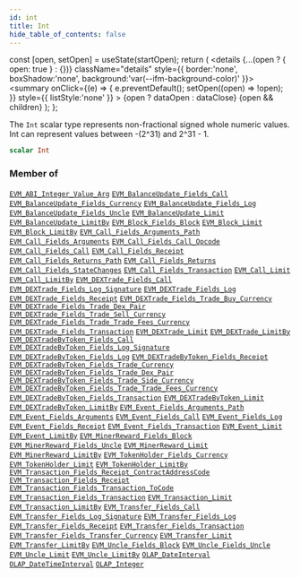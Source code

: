 ```yaml
---
id: int
title: Int
hide_table_of_contents: false
---
```







  const [open, setOpen] = useState(startOpen);
  return (
    <details {...(open ? { open: true } : {})} className="details" style={{ border:'none', boxShadow:'none', background:'var(--ifm-background-color)' }}>
      <summary
        onClick={(e) => {
          e.preventDefault();
          setOpen((open) => !open);
        }}
        style={{ listStyle:'none' }}
      >
      {open ? dataOpen : dataClose}
      </summary>
      {open && children}
    </details>
  );
};








The `Int` scalar type represents non-fractional signed whole numeric values. Int can represent values between -(2^31) and 2^31 - 1.


```graphql
scalar Int
```






### Member of

[`EVM_ABI_Integer_Value_Arg`](/docs/graphql-reference/objects/evm-abi-integer-value-arg)  <Badge class="badge badge--secondary" text="object"/><Bullet />[`EVM_BalanceUpdate_Fields_Call`](/docs/graphql-reference/objects/evm-balance-update-fields-call)  <Badge class="badge badge--secondary" text="object"/><Bullet />[`EVM_BalanceUpdate_Fields_Currency`](/docs/graphql-reference/objects/evm-balance-update-fields-currency)  <Badge class="badge badge--secondary" text="object"/><Bullet />[`EVM_BalanceUpdate_Fields_Log`](/docs/graphql-reference/objects/evm-balance-update-fields-log)  <Badge class="badge badge--secondary" text="object"/><Bullet />[`EVM_BalanceUpdate_Fields_Uncle`](/docs/graphql-reference/objects/evm-balance-update-fields-uncle)  <Badge class="badge badge--secondary" text="object"/><Bullet />[`EVM_BalanceUpdate_Limit`](/docs/graphql-reference/inputs/evm-balance-update-limit)  <Badge class="badge badge--secondary" text="input"/><Bullet />[`EVM_BalanceUpdate_LimitBy`](/docs/graphql-reference/inputs/evm-balance-update-limit-by)  <Badge class="badge badge--secondary" text="input"/><Bullet />[`EVM_Block_Fields_Block`](/docs/graphql-reference/objects/evm-block-fields-block)  <Badge class="badge badge--secondary" text="object"/><Bullet />[`EVM_Block_Limit`](/docs/graphql-reference/inputs/evm-block-limit)  <Badge class="badge badge--secondary" text="input"/><Bullet />[`EVM_Block_LimitBy`](/docs/graphql-reference/inputs/evm-block-limit-by)  <Badge class="badge badge--secondary" text="input"/><Bullet />[`EVM_Call_Fields_Arguments_Path`](/docs/graphql-reference/objects/evm-call-fields-arguments-path)  <Badge class="badge badge--secondary" text="object"/><Bullet />[`EVM_Call_Fields_Arguments`](/docs/graphql-reference/objects/evm-call-fields-arguments)  <Badge class="badge badge--secondary" text="object"/><Bullet />[`EVM_Call_Fields_Call_Opcode`](/docs/graphql-reference/objects/evm-call-fields-call-opcode)  <Badge class="badge badge--secondary" text="object"/><Bullet />[`EVM_Call_Fields_Call`](/docs/graphql-reference/objects/evm-call-fields-call)  <Badge class="badge badge--secondary" text="object"/><Bullet />[`EVM_Call_Fields_Receipt`](/docs/graphql-reference/objects/evm-call-fields-receipt)  <Badge class="badge badge--secondary" text="object"/><Bullet />[`EVM_Call_Fields_Returns_Path`](/docs/graphql-reference/objects/evm-call-fields-returns-path)  <Badge class="badge badge--secondary" text="object"/><Bullet />[`EVM_Call_Fields_Returns`](/docs/graphql-reference/objects/evm-call-fields-returns)  <Badge class="badge badge--secondary" text="object"/><Bullet />[`EVM_Call_Fields_StateChanges`](/docs/graphql-reference/objects/evm-call-fields-state-changes)  <Badge class="badge badge--secondary" text="object"/><Bullet />[`EVM_Call_Fields_Transaction`](/docs/graphql-reference/objects/evm-call-fields-transaction)  <Badge class="badge badge--secondary" text="object"/><Bullet />[`EVM_Call_Limit`](/docs/graphql-reference/inputs/evm-call-limit)  <Badge class="badge badge--secondary" text="input"/><Bullet />[`EVM_Call_LimitBy`](/docs/graphql-reference/inputs/evm-call-limit-by)  <Badge class="badge badge--secondary" text="input"/><Bullet />[`EVM_DEXTrade_Fields_Call`](/docs/graphql-reference/objects/evm-dextrade-fields-call)  <Badge class="badge badge--secondary" text="object"/><Bullet />[`EVM_DEXTrade_Fields_Log_Signature`](/docs/graphql-reference/objects/evm-dextrade-fields-log-signature)  <Badge class="badge badge--secondary" text="object"/><Bullet />[`EVM_DEXTrade_Fields_Log`](/docs/graphql-reference/objects/evm-dextrade-fields-log)  <Badge class="badge badge--secondary" text="object"/><Bullet />[`EVM_DEXTrade_Fields_Receipt`](/docs/graphql-reference/objects/evm-dextrade-fields-receipt)  <Badge class="badge badge--secondary" text="object"/><Bullet />[`EVM_DEXTrade_Fields_Trade_Buy_Currency`](/docs/graphql-reference/objects/evm-dextrade-fields-trade-buy-currency)  <Badge class="badge badge--secondary" text="object"/><Bullet />[`EVM_DEXTrade_Fields_Trade_Dex_Pair`](/docs/graphql-reference/objects/evm-dextrade-fields-trade-dex-pair)  <Badge class="badge badge--secondary" text="object"/><Bullet />[`EVM_DEXTrade_Fields_Trade_Sell_Currency`](/docs/graphql-reference/objects/evm-dextrade-fields-trade-sell-currency)  <Badge class="badge badge--secondary" text="object"/><Bullet />[`EVM_DEXTrade_Fields_Trade_Trade_Fees_Currency`](/docs/graphql-reference/objects/evm-dextrade-fields-trade-trade-fees-currency)  <Badge class="badge badge--secondary" text="object"/><Bullet />[`EVM_DEXTrade_Fields_Transaction`](/docs/graphql-reference/objects/evm-dextrade-fields-transaction)  <Badge class="badge badge--secondary" text="object"/><Bullet />[`EVM_DEXTrade_Limit`](/docs/graphql-reference/inputs/evm-dextrade-limit)  <Badge class="badge badge--secondary" text="input"/><Bullet />[`EVM_DEXTrade_LimitBy`](/docs/graphql-reference/inputs/evm-dextrade-limit-by)  <Badge class="badge badge--secondary" text="input"/><Bullet />[`EVM_DEXTradeByToken_Fields_Call`](/docs/graphql-reference/objects/evm-dextrade-by-token-fields-call)  <Badge class="badge badge--secondary" text="object"/><Bullet />[`EVM_DEXTradeByToken_Fields_Log_Signature`](/docs/graphql-reference/objects/evm-dextrade-by-token-fields-log-signature)  <Badge class="badge badge--secondary" text="object"/><Bullet />[`EVM_DEXTradeByToken_Fields_Log`](/docs/graphql-reference/objects/evm-dextrade-by-token-fields-log)  <Badge class="badge badge--secondary" text="object"/><Bullet />[`EVM_DEXTradeByToken_Fields_Receipt`](/docs/graphql-reference/objects/evm-dextrade-by-token-fields-receipt)  <Badge class="badge badge--secondary" text="object"/><Bullet />[`EVM_DEXTradeByToken_Fields_Trade_Currency`](/docs/graphql-reference/objects/evm-dextrade-by-token-fields-trade-currency)  <Badge class="badge badge--secondary" text="object"/><Bullet />[`EVM_DEXTradeByToken_Fields_Trade_Dex_Pair`](/docs/graphql-reference/objects/evm-dextrade-by-token-fields-trade-dex-pair)  <Badge class="badge badge--secondary" text="object"/><Bullet />[`EVM_DEXTradeByToken_Fields_Trade_Side_Currency`](/docs/graphql-reference/objects/evm-dextrade-by-token-fields-trade-side-currency)  <Badge class="badge badge--secondary" text="object"/><Bullet />[`EVM_DEXTradeByToken_Fields_Trade_Trade_Fees_Currency`](/docs/graphql-reference/objects/evm-dextrade-by-token-fields-trade-trade-fees-currency)  <Badge class="badge badge--secondary" text="object"/><Bullet />[`EVM_DEXTradeByToken_Fields_Transaction`](/docs/graphql-reference/objects/evm-dextrade-by-token-fields-transaction)  <Badge class="badge badge--secondary" text="object"/><Bullet />[`EVM_DEXTradeByToken_Limit`](/docs/graphql-reference/inputs/evm-dextrade-by-token-limit)  <Badge class="badge badge--secondary" text="input"/><Bullet />[`EVM_DEXTradeByToken_LimitBy`](/docs/graphql-reference/inputs/evm-dextrade-by-token-limit-by)  <Badge class="badge badge--secondary" text="input"/><Bullet />[`EVM_Event_Fields_Arguments_Path`](/docs/graphql-reference/objects/evm-event-fields-arguments-path)  <Badge class="badge badge--secondary" text="object"/><Bullet />[`EVM_Event_Fields_Arguments`](/docs/graphql-reference/objects/evm-event-fields-arguments)  <Badge class="badge badge--secondary" text="object"/><Bullet />[`EVM_Event_Fields_Call`](/docs/graphql-reference/objects/evm-event-fields-call)  <Badge class="badge badge--secondary" text="object"/><Bullet />[`EVM_Event_Fields_Log`](/docs/graphql-reference/objects/evm-event-fields-log)  <Badge class="badge badge--secondary" text="object"/><Bullet />[`EVM_Event_Fields_Receipt`](/docs/graphql-reference/objects/evm-event-fields-receipt)  <Badge class="badge badge--secondary" text="object"/><Bullet />[`EVM_Event_Fields_Transaction`](/docs/graphql-reference/objects/evm-event-fields-transaction)  <Badge class="badge badge--secondary" text="object"/><Bullet />[`EVM_Event_Limit`](/docs/graphql-reference/inputs/evm-event-limit)  <Badge class="badge badge--secondary" text="input"/><Bullet />[`EVM_Event_LimitBy`](/docs/graphql-reference/inputs/evm-event-limit-by)  <Badge class="badge badge--secondary" text="input"/><Bullet />[`EVM_MinerReward_Fields_Block`](/docs/graphql-reference/objects/evm-miner-reward-fields-block)  <Badge class="badge badge--secondary" text="object"/><Bullet />[`EVM_MinerReward_Fields_Uncle`](/docs/graphql-reference/objects/evm-miner-reward-fields-uncle)  <Badge class="badge badge--secondary" text="object"/><Bullet />[`EVM_MinerReward_Limit`](/docs/graphql-reference/inputs/evm-miner-reward-limit)  <Badge class="badge badge--secondary" text="input"/><Bullet />[`EVM_MinerReward_LimitBy`](/docs/graphql-reference/inputs/evm-miner-reward-limit-by)  <Badge class="badge badge--secondary" text="input"/><Bullet />[`EVM_TokenHolder_Fields_Currency`](/docs/graphql-reference/objects/evm-token-holder-fields-currency)  <Badge class="badge badge--secondary" text="object"/><Bullet />[`EVM_TokenHolder_Limit`](/docs/graphql-reference/inputs/evm-token-holder-limit)  <Badge class="badge badge--secondary" text="input"/><Bullet />[`EVM_TokenHolder_LimitBy`](/docs/graphql-reference/inputs/evm-token-holder-limit-by)  <Badge class="badge badge--secondary" text="input"/><Bullet />[`EVM_Transaction_Fields_Receipt_ContractAddressCode`](/docs/graphql-reference/objects/evm-transaction-fields-receipt-contract-address-code)  <Badge class="badge badge--secondary" text="object"/><Bullet />[`EVM_Transaction_Fields_Receipt`](/docs/graphql-reference/objects/evm-transaction-fields-receipt)  <Badge class="badge badge--secondary" text="object"/><Bullet />[`EVM_Transaction_Fields_Transaction_ToCode`](/docs/graphql-reference/objects/evm-transaction-fields-transaction-to-code)  <Badge class="badge badge--secondary" text="object"/><Bullet />[`EVM_Transaction_Fields_Transaction`](/docs/graphql-reference/objects/evm-transaction-fields-transaction)  <Badge class="badge badge--secondary" text="object"/><Bullet />[`EVM_Transaction_Limit`](/docs/graphql-reference/inputs/evm-transaction-limit)  <Badge class="badge badge--secondary" text="input"/><Bullet />[`EVM_Transaction_LimitBy`](/docs/graphql-reference/inputs/evm-transaction-limit-by)  <Badge class="badge badge--secondary" text="input"/><Bullet />[`EVM_Transfer_Fields_Call`](/docs/graphql-reference/objects/evm-transfer-fields-call)  <Badge class="badge badge--secondary" text="object"/><Bullet />[`EVM_Transfer_Fields_Log_Signature`](/docs/graphql-reference/objects/evm-transfer-fields-log-signature)  <Badge class="badge badge--secondary" text="object"/><Bullet />[`EVM_Transfer_Fields_Log`](/docs/graphql-reference/objects/evm-transfer-fields-log)  <Badge class="badge badge--secondary" text="object"/><Bullet />[`EVM_Transfer_Fields_Receipt`](/docs/graphql-reference/objects/evm-transfer-fields-receipt)  <Badge class="badge badge--secondary" text="object"/><Bullet />[`EVM_Transfer_Fields_Transaction`](/docs/graphql-reference/objects/evm-transfer-fields-transaction)  <Badge class="badge badge--secondary" text="object"/><Bullet />[`EVM_Transfer_Fields_Transfer_Currency`](/docs/graphql-reference/objects/evm-transfer-fields-transfer-currency)  <Badge class="badge badge--secondary" text="object"/><Bullet />[`EVM_Transfer_Limit`](/docs/graphql-reference/inputs/evm-transfer-limit)  <Badge class="badge badge--secondary" text="input"/><Bullet />[`EVM_Transfer_LimitBy`](/docs/graphql-reference/inputs/evm-transfer-limit-by)  <Badge class="badge badge--secondary" text="input"/><Bullet />[`EVM_Uncle_Fields_Block`](/docs/graphql-reference/objects/evm-uncle-fields-block)  <Badge class="badge badge--secondary" text="object"/><Bullet />[`EVM_Uncle_Fields_Uncle`](/docs/graphql-reference/objects/evm-uncle-fields-uncle)  <Badge class="badge badge--secondary" text="object"/><Bullet />[`EVM_Uncle_Limit`](/docs/graphql-reference/inputs/evm-uncle-limit)  <Badge class="badge badge--secondary" text="input"/><Bullet />[`EVM_Uncle_LimitBy`](/docs/graphql-reference/inputs/evm-uncle-limit-by)  <Badge class="badge badge--secondary" text="input"/><Bullet />[`OLAP_DateInterval`](/docs/graphql-reference/inputs/olap-date-interval)  <Badge class="badge badge--secondary" text="input"/><Bullet />[`OLAP_DateTimeInterval`](/docs/graphql-reference/inputs/olap-date-time-interval)  <Badge class="badge badge--secondary" text="input"/><Bullet />[`OLAP_Integer`](/docs/graphql-reference/inputs/olap-integer)  <Badge class="badge badge--secondary" text="input"/>

